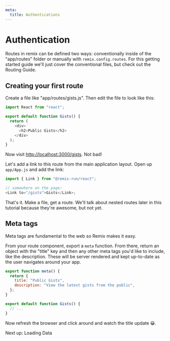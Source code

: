 ```yaml
---
meta:
  title: Authentications
---
```



# Authentication

Routes in remix can be defined two ways: conventionally inside of the "app/routes" folder or manually with `remix.config.routes`. For this getting started guide we'll just cover the conventional files, but check out the <Link to="../routing">Routing Guide</Link>.

## Creating your first route

Create a file like "app/routes/gists.js". Then edit the file to look like this:

```js
import React from "react";

export default function Gists() {
  return (
    <div>
      <h2>Public Gists</h2>
    </div>
  );
}
```

Now visit [http://localhost:3000/gists](http://localhost:3000/gists). Not bad!

Let's add a link to this route from the main application layout. Open up `app/App.js` and add the link:

```js
import { Link } from "@remix-run/react";

// somewhere on the page:
<Link to="/gists">Gists</Link>;
```

That's it. Make a file, get a route. We'll talk about nested routes later in this tutorial because they're awesome, but not yet.

## Meta tags

Meta tags are fundamental to the web so Remix makes it easy.

From your route component, export a `meta` function. From there, return an object with the "title" key and then any other meta tags you'd like to include, like the description. These will be server rendered and kept up-to-date as the user navigates around your app.

```jsx
export function meta() {
  return {
    title: "Public Gists",
    description: "View the latest gists from the public",
  };
}

export default function Gists() {
  // ...
}
```

Now refresh the browser and click around and watch the title update 😀.

<div className="next-prev-links">
  <Link className="next" to="../loading-data">
    Next up: Loading Data
  </Link>
</div>
